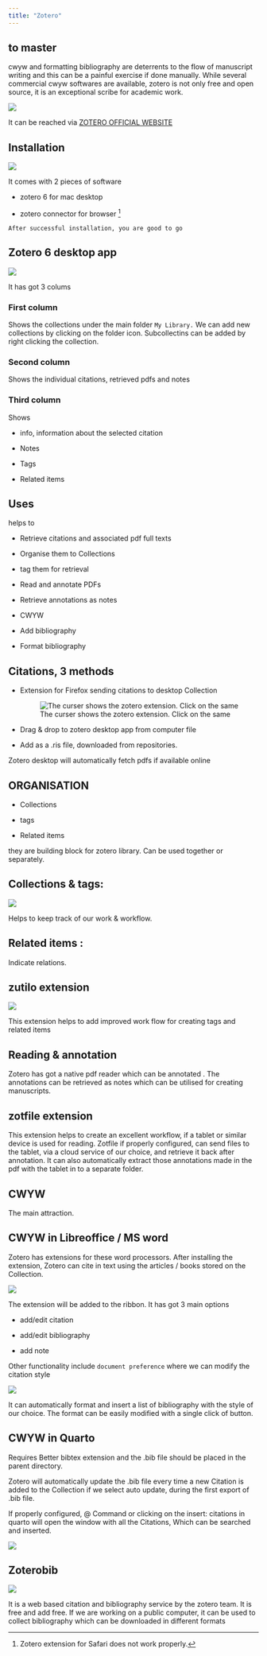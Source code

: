```yaml
---
title: "Zotero"
---
```


## to master

::: callout-note
cwyw and formatting bibliography are deterrents to the flow of manuscript writing and this can be a painful exercise if done manually. While several commercial cwyw softwares are available, zotero is not only free and open source, it is an exceptional scribe for academic work.
:::

![](images/zotero1.png)

It can be reached via [ZOTERO OFFICIAL WEBSITE](https://www.zotero.org)

## Installation

![](images/zotero2.png)

It comes with 2 pieces of software

-   zotero 6 for mac desktop

-   zotero connector for browser [^1]

[^1]: Zotero extension for Safari does not work properly.

`After successful installation, you are good to go`

## Zotero 6 desktop app

![](images/zotero4.png)

It has got 3 colums

### First column 

Shows the collections under the main folder `My Library.` We can add new collections by clicking on the folder icon. Subcollectins can be added by right clicking the collection.

### Second column

Shows the individual citations, retrieved pdfs and notes

### Third column

Shows

-   info, information about the selected citation

-   Notes

-   Tags

-   Related items

## Uses

helps to

-   Retrieve citations and associated pdf full texts

-   Organise them to Collections

-   tag them for retrieval

-   Read and annotate PDFs

-   Retrieve annotations as notes

-   CWYW

-   Add bibliography

-   Format bibliography

## **Citations, 3 methods**

-   Extension for Firefox sending citations to desktop Collection

    ![The curser shows the zotero extension. Click on the same](images/zotero3.png)

-   Drag & drop to zotero desktop app from computer file

-   Add as a .ris file, downloaded from repositories.

Zotero desktop will automatically fetch pdfs if available online

## **ORGANISATION**

-   Collections

-   tags

-   Related items

they are building block for zotero library. Can be used together or separately.

## **Collections & tags:**

![](images/zotero4.png)

Helps to keep track of our work & workflow.

## **Related items :**

Indicate relations.

## **zutilo extension**

![](images/zotero5.png)

This extension helps to add improved work flow for creating tags and related items

## **Reading & annotation**

Zotero has got a native pdf reader which can be annotated . The annotations can be retrieved as notes which can be utilised for creating manuscripts.

## **zotfile extension**

This extension helps to create an excellent workflow, if a tablet or similar device is used for reading. Zotfile if properly configured, can send files to the tablet, via a cloud service of our choice, and retrieve it back after annotation. It can also automatically extract those annotations made in the pdf with the tablet in to a separate folder. 

## **CWYW**

The main attraction.

## **CWYW in Libreoffice / MS word**

Zotero has extensions for these word processors. After installing the extension, Zotero can cite in text using the articles / books stored on the Collection.

![](images/zotero6.png)

The extension will be added to the ribbon. It has got 3 main options

-   add/edit citation

-   add/edit bibliography

-   add note

Other functionality include `document preference` where we can modify the citation style

![](images/zotero 7.png)

It can automatically format and insert a list of bibliography with the style of our choice. The format can be easily modified with a single click of button.

## **CWYW in Quarto**

Requires Better bibtex extension and the .bib file should be placed in the parent directory.

Zotero will automatically update the .bib file every time a new Citation is added to the Collection if we select auto update, during the first export of .bib file.

If properly configured, \@ Command or clicking on the insert: citations in quarto will open the window with all the Citations, Which can be searched and inserted.

![](images/zotero8.png)

## Zoterobib

![](images/zotero9.png)

It is a web based citation and bibliography service by the zotero team. It is free and add free. If we are working on a public computer, it can be used to collect bibliography which can be downloaded in different formats
